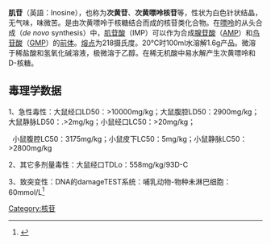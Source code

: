 {{drugbox
| IUPAC_name = Inosine
| image = Inosine.svg
| CAS_number = 58-63-9
| ATC_prefix = D06
| ATC_suffix = BB05 
| ATC_supplemental = {{ATC|G01|AX02}}
| PubChem = 6021
| DrugBank = EXPT02378
| C=10|H=12|N=4|O=5
| molecular_weight = 268.229 g/mol
| bioavailability = 
| protein_bound = 
| metabolism = [[肝脏|肝脏]]
| elimination_half-life = 
| pregnancy_category = 
| legal_status = OTC
| routes_of_administration = 
}}
'''肌苷'''（英語：Inosine），也称为'''次黄苷'''、'''次黄嘌呤核苷'''等，性状为白色针状结晶，无气味，味微苦。是由次黄嘌呤于核糖结合而成的核苷类化合物。在[[嘌呤|嘌呤]]的从头合成（''de novo'' synthesis）中，[[肌苷酸|肌苷酸]]（IMP）可以作为合成[[腺苷酸|腺苷酸]]（[[AMP|AMP]]）和[[鸟苷酸|鸟苷酸]]（[[GMP|GMP]]）的[[前体|前体]]。[[熔点|熔点]]为218摄氏度。20℃时100ml水溶解1.6g产品。微溶于稀盐酸和氢氧化碱溶液，极微溶于乙醇。在稀无机酸中易水解产生次黄嘌呤和D-核糖。

== 毒理学数据 ==
1、急性毒性：大鼠经口LD50：>10000mg/kg；大鼠腹腔LD50：2900mg/kg；大鼠静脉LD50：.>2mg/kg；小鼠经口LC50：>20mg/kg；

  小鼠腹腔LC50：3175mg/kg；小鼠皮下LC50：5mg/kg；小鼠静脉LC50：>2800mg/kg

2、其它多剂量毒性：大鼠经口TDLo：558mg/kg/93D-C

3、致突变性：DNA的damageTEST系统：哺乳动物-物种未淋巴细胞：60mmol/L<ref>{{Cite web|title=物竞数据库-肌苷|url=http://www.basechem.org/chemical/705|accessdate=|author=|date=|format=|work=www.basechem.org|publisher=|language=}}</ref>{{biochem-stub}}
{{碱基、核苷和核苷酸}}
[[Category:核苷|Category:核苷]]